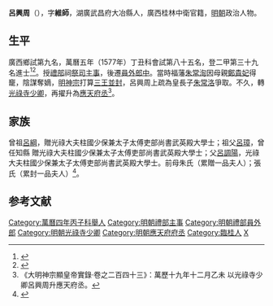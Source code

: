 {{Otheruses|subject=明朝政治人物呂興周|other=同名人物|呂興周}}
{{明清人物信息框
| 姓名 = 呂興周
| 原名 =
| 圖片名稱= 
| 圖片大小 =
| 圖片說明 = 
| 最高職務 = 應天府府丞
| 國家 = 大明 
| 爵位 =
| 籍貫 = 湖廣武昌府大冶縣<br>廣西桂林中衛官籍
| 族裔 = 
| 字號 = 字維師
| 諡號 =
| 出生日期 = 生年不詳
| 出生地點 = 
| 逝世日期 = 卒年不詳
| 逝世地點 =
| 墓葬 =
| 配偶 = 
| 親屬 = 祖父 [[呂璋|呂璋]]<br>父 [[呂調陽|呂調陽]]
| 出身 =
* 萬曆五年丁丑科進士出身
| 經歷 =
| 著作 =  
}}
'''呂興周'''（{{bd|？||？|catIdx=}}），字'''維師'''，湖廣武昌府大冶縣人，廣西桂林中衛官籍，[[明朝|明朝]]政治人物。

== 生平 ==
廣西鄉試第九名，萬曆五年（1577年）丁丑科會試第八十五名，登二甲第三十九名進士<ref>{{Cite book|title=《皇明贡举考》卷五|last=（明）[[张朝瑞|张朝瑞]]|first=|publisher=《续修四库全书》史部第828册|year=|isbn=|location=|pages=}}</ref><ref>{{Cite book|title=贡举志五种 上|last=鲁小俊，江俊伟著|first=|publisher=武汉：武汉大学出版社|year=2009|isbn=978-7-307-07043-1|location=|pages=}}</ref>。授[[禮部|禮部]]祠[[祭司|祭司]][[主事|主事]]，後遷[[員外|員外]][[郎中|郎中]]。當時福藩[[朱常洵|朱常洵]]因母親[[鄭貴妃|鄭貴妃]]得竉，陰謀奪嫡，[[明神宗|明神宗]]打算[[國本之爭|三王並封]]，呂興周上疏為皇長子[[朱常洛|朱常洛]]爭取。不久，轉[[光祿寺|光祿寺]][[少卿|少卿]]，再擢升為[[應天|應天]][[府丞|府丞]]<ref>《大明神宗顯皇帝實錄·卷之二百四十三》：萬歷十九年十二月乙未 以光祿寺少卿呂興周升應天府丞。</ref>。

== 家族 ==
曾祖[[呂綱|呂綱]]，贈光祿大夫柱國少保兼太子太傅吏部尚書武英殿大學士；祖父[[呂璋|呂璋]]，曾任知縣 贈光祿大夫柱國少保兼太子太傅吏部尚書武英殿大學士；父[[呂調陽|呂調陽]]，光祿大夫柱國少保兼太子太傅吏部尚書武英殿大學士。前母朱氏（累贈一品夫人）；張氏（累封一品夫人）<ref>{{Cite book|title=天一阁藏明代科举录选刊 登科录 点校本|last=龚延明主编|first=|publisher=宁波出版社|year=2016|isbn=978-7-5526-2320-8|location=宁波|pages=|quote=《天一閣藏明代科舉錄選刊.登科錄》之《萬曆五年丁丑科登科錄》}}</ref>。

==参考文献==
{{reflist}}

{{萬曆五年丁丑科殿試金榜}}

{{DEFAULTSORT:Lv呂}}
[[Category:萬曆四年丙子科舉人|Category:萬曆四年丙子科舉人]]
[[Category:明朝禮部主事|Category:明朝禮部主事]]
[[Category:明朝禮部員外郎|Category:明朝禮部員外郎]]
[[Category:明朝光祿寺少卿|Category:明朝光祿寺少卿]]
[[Category:明朝應天府府丞|Category:明朝應天府府丞]]
[[Category:臨桂人|Category:臨桂人]]
[[Category:呂姓|X]]